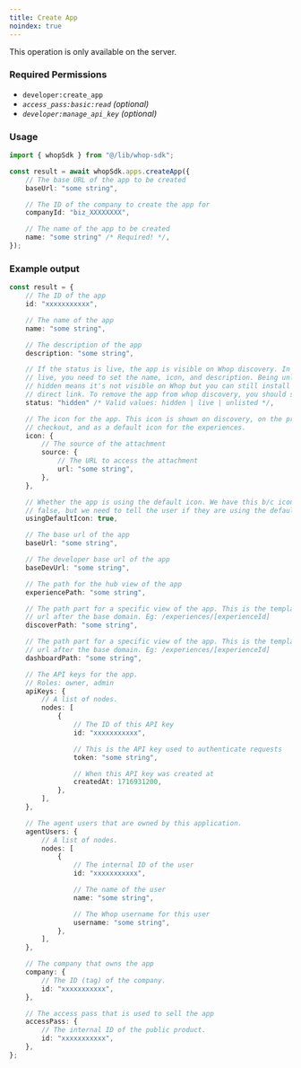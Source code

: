 ```yaml
---
title: Create App
noindex: true
---
```

<Note>This operation is only available on the server.</Note>

### Required Permissions
 - `developer:create_app`
 - _`access_pass:basic:read` (optional)_
 - _`developer:manage_api_key` (optional)_

### Usage

```typescript
import { whopSdk } from "@/lib/whop-sdk";

const result = await whopSdk.apps.createApp({
	// The base URL of the app to be created
	baseUrl: "some string",

	// The ID of the company to create the app for
	companyId: "biz_XXXXXXXX",

	// The name of the app to be created
	name: "some string" /* Required! */,
});

```

### Example output

```typescript
const result = {
	// The ID of the app
	id: "xxxxxxxxxxx",

	// The name of the app
	name: "some string",

	// The description of the app
	description: "some string",

	// If the status is live, the app is visible on Whop discovery. In order to be
	// live, you need to set the name, icon, and description. Being unlisted or
	// hidden means it's not visible on Whop but you can still install the app via
	// direct link. To remove the app from whop discovery, you should set the status to unlisted.
	status: "hidden" /* Valid values: hidden | live | unlisted */,

	// The icon for the app. This icon is shown on discovery, on the product page, on
	// checkout, and as a default icon for the experiences.
	icon: {
		// The source of the attachment
		source: {
			// The URL to access the attachment
			url: "some string",
		},
	},

	// Whether the app is using the default icon. We have this b/c icon is null
	// false, but we need to tell the user if they are using the default icon so they change it.
	usingDefaultIcon: true,

	// The base url of the app
	baseUrl: "some string",

	// The developer base url of the app
	baseDevUrl: "some string",

	// The path for the hub view of the app
	experiencePath: "some string",

	// The path part for a specific view of the app. This is the template part of the
	// url after the base domain. Eg: /experiences/[experienceId]
	discoverPath: "some string",

	// The path part for a specific view of the app. This is the template part of the
	// url after the base domain. Eg: /experiences/[experienceId]
	dashboardPath: "some string",

	// The API keys for the app.
	// Roles: owner, admin
	apiKeys: {
		// A list of nodes.
		nodes: [
			{
				// The ID of this API key
				id: "xxxxxxxxxxx",

				// This is the API key used to authenticate requests
				token: "some string",

				// When this API key was created at
				createdAt: 1716931200,
			},
		],
	},

	// The agent users that are owned by this application.
	agentUsers: {
		// A list of nodes.
		nodes: [
			{
				// The internal ID of the user
				id: "xxxxxxxxxxx",

				// The name of the user
				name: "some string",

				// The Whop username for this user
				username: "some string",
			},
		],
	},

	// The company that owns the app
	company: {
		// The ID (tag) of the company.
		id: "xxxxxxxxxxx",
	},

	// The access pass that is used to sell the app
	accessPass: {
		// The internal ID of the public product.
		id: "xxxxxxxxxxx",
	},
};

```
